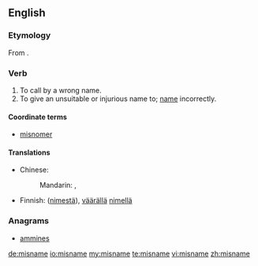 ==English==

===Etymology===
From {{prefix|mis|name}}.

===Verb===
{{en-verb|misnames|misnaming|misnamed|misnamed}}

# To call by a wrong name.
# To give an unsuitable or injurious name to; [[name]] incorrectly.

====Coordinate terms====
* [[misnomer]]

====Translations====
{{trans-top|name incorrectly}}
* Chinese:
*: Mandarin: {{t|cmn|誤稱|sc=Hani}}, {{t|cmn|误称|tr=wùchēng|sc=Hani}}
{{trans-mid}}
* Finnish: {{t-|fi|erehtyä}} ([[nimi|nimestä]]), {{t+|fi|kutsua}} [[väärä|väärällä]] [[nimi|nimellä]]
{{trans-bottom}}

===Anagrams===
* [[ammines#English|ammines]]

[[de:misname]]
[[io:misname]]
[[my:misname]]
[[te:misname]]
[[vi:misname]]
[[zh:misname]]